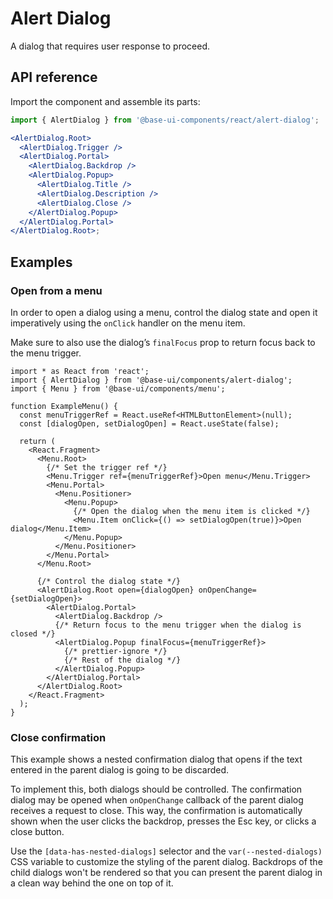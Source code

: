 # Alert Dialog

<Subtitle>A dialog that requires user response to proceed.</Subtitle>
<Meta
  name="description"
  content="A high-quality, unstyled React alert dialog component that requires user response to proceed."
/>

<Demo path="./demos/hero" />

## API reference

Import the component and assemble its parts:

```jsx title="Anatomy"
import { AlertDialog } from '@base-ui-components/react/alert-dialog';

<AlertDialog.Root>
  <AlertDialog.Trigger />
  <AlertDialog.Portal>
    <AlertDialog.Backdrop />
    <AlertDialog.Popup>
      <AlertDialog.Title />
      <AlertDialog.Description />
      <AlertDialog.Close />
    </AlertDialog.Popup>
  </AlertDialog.Portal>
</AlertDialog.Root>;
```

<Reference
  component="AlertDialog"
  parts="Root, Trigger, Portal, Backdrop, Popup, Title, Description, Close"
/>

## Examples

### Open from a menu

In order to open a dialog using a menu, control the dialog state and open it imperatively using the `onClick` handler on the menu item.

Make sure to also use the dialog’s `finalFocus` prop to return focus back to the menu trigger.

```tsx {12-13,17-18,24-25,28-29} title="Connecting a dialog to a menu"
import * as React from 'react';
import { AlertDialog } from '@base-ui/components/alert-dialog';
import { Menu } from '@base-ui/components/menu';

function ExampleMenu() {
  const menuTriggerRef = React.useRef<HTMLButtonElement>(null);
  const [dialogOpen, setDialogOpen] = React.useState(false);

  return (
    <React.Fragment>
      <Menu.Root>
        {/* Set the trigger ref */}
        <Menu.Trigger ref={menuTriggerRef}>Open menu</Menu.Trigger>
        <Menu.Portal>
          <Menu.Positioner>
            <Menu.Popup>
              {/* Open the dialog when the menu item is clicked */}
              <Menu.Item onClick={() => setDialogOpen(true)}>Open dialog</Menu.Item>
            </Menu.Popup>
          </Menu.Positioner>
        </Menu.Portal>
      </Menu.Root>

      {/* Control the dialog state */}
      <AlertDialog.Root open={dialogOpen} onOpenChange={setDialogOpen}>
        <AlertDialog.Portal>
          <AlertDialog.Backdrop />
          {/* Return focus to the menu trigger when the dialog is closed */}
          <AlertDialog.Popup finalFocus={menuTriggerRef}>
            {/* prettier-ignore */}
            {/* Rest of the dialog */}
          </AlertDialog.Popup>
        </AlertDialog.Portal>
      </AlertDialog.Root>
    </React.Fragment>
  );
}
```

### Close confirmation

This example shows a nested confirmation dialog that opens if the text entered in the parent dialog is going to be discarded.

To implement this, both dialogs should be controlled. The confirmation dialog may be opened when `onOpenChange` callback of the parent dialog receives a request to close. This way, the confirmation is automatically shown when the user clicks the backdrop, presses the Esc key, or clicks a close button.

Use the `[data-has-nested-dialogs]` selector and the `var(--nested-dialogs)` CSS variable to customize the styling of the parent dialog. Backdrops of the child dialogs won't be rendered so that you can present the parent dialog in a clean way behind the one on top of it.

<Demo compact path="../dialog/demos/close-confirmation" />
